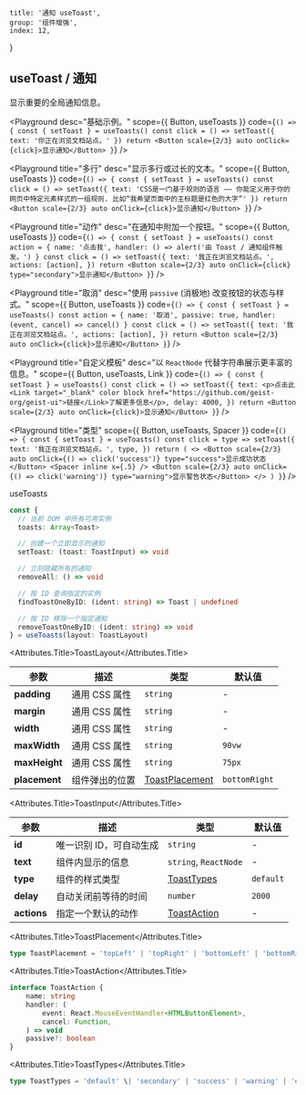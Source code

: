 
	title: '通知 useToast',
	group: '组件增强',
	index: 12,
}

## useToast / 通知

显示重要的全局通知信息。

<Playground
	desc="基础示例。"
	scope={{ Button, useToasts }}
	code={`
() => {
  const { setToast } = useToasts()
  const click = () => setToast({ text: '你正在浏览文档站点。' })
  return <Button scale={2/3} auto onClick={click}>显示通知</Button>
}
`}
/>

<Playground
	title="多行"
	desc="显示多行或过长的文本。"
	scope={{ Button, useToasts }}
	code={`
() => {
  const { setToast } = useToasts()
  const click = () => setToast({ text: 'CSS是一门基于规则的语言 —— 你能定义用于你的网页中特定元素样式的一组规则. 比如“我希望页面中的主标题是红色的大字”' })
  return <Button scale={2/3} auto onClick={click}>显示通知</Button>
}
`}
/>

<Playground
	title="动作"
	desc="在通知中附加一个按钮。"
	scope={{ Button, useToasts }}
	code={`
() => {
  const { setToast } = useToasts()
  const action = {
    name: '点击我',
    handler: () => alert('由 Toast / 通知组件触发。')
  }
  const click = () => setToast({
    text: '我正在浏览文档站点。',
    actions: [action],
  })
  return <Button scale={2/3} auto onClick={click} type="secondary">显示通知</Button>
}
`}
/>

<Playground
	title="取消"
	desc="使用 `passive` (消极地) 改变按钮的状态与样式。"
	scope={{ Button, useToasts }}
	code={`
() => {
  const { setToast } = useToasts()
  const action = {
    name: '取消',
    passive: true,
    handler: (event, cancel) => cancel()
  }
  const click = () => setToast({
    text: '我正在浏览文档站点。',
    actions: [action],
  })
  return <Button scale={2/3} auto onClick={click}>显示通知</Button>
}
`}
/>

<Playground
	title="自定义模板"
	desc="以 `ReactNode` 代替字符串展示更丰富的信息。"
	scope={{ Button, useToasts, Link }}
	code={`
() => {
  const { setToast } = useToasts()
  const click = () => setToast({
    text: <p>点击此<Link target="_blank" color block href="https://github.com/geist-org/geist-ui">链接</Link>了解更多信息</p>,
    delay: 4000,
  })
  return <Button scale={2/3} auto onClick={click}>显示通知</Button>
}
`}
/>

<Playground
	title="类型"
	scope={{ Button, useToasts, Spacer }}
	code={`
() => {
  const { setToast } = useToasts()
  const click = type => setToast({
    text: '我正在浏览文档站点。',
    type,
  })
  return (
    <>
    <Button scale={2/3} auto onClick={() => click('success')} type="success">显示成功状态</Button>
    <Spacer inline x={.5} />
    <Button scale={2/3} auto onClick={() => click('warning')} type="warning">显示警告状态</Button>
    </>
  )
}
`}
/>

<Attributes edit="/pages/zh-cn/hooks/use-toast.mdx">
<Attributes.Title>useToasts</Attributes.Title>

```ts
const {
  // 当前 DOM 中所有可用实例
  toasts: Array<Toast>

  // 创建一个立即显示的通知
  setToast: (toast: ToastInput) => void

  // 立刻隐藏所有的通知
  removeAll: () => void

  // 按 ID 查询指定的实例
  findToastOneByID: (ident: string) => Toast | undefined

  // 按 ID 移除一个指定通知
  removeToastOneByID: (ident: string) => void
} = useToasts(layout: ToastLayout)
```

<Attributes.Title>ToastLayout</Attributes.Title>

| 参数          | 描述           | 类型                              | 默认值        |
| ------------- | -------------- | --------------------------------- | ------------- |
| **padding**   | 通用 CSS 属性  | `string`                          | -             |
| **margin**    | 通用 CSS 属性  | `string`                          | -             |
| **width**     | 通用 CSS 属性  | `string`                          | -             |
| **maxWidth**  | 通用 CSS 属性  | `string`                          | `90vw`        |
| **maxHeight** | 通用 CSS 属性  | `string`                          | `75px`        |
| **placement** | 组件弹出的位置 | [ToastPlacement](#toastplacement) | `bottomRight` |

<Attributes.Title>ToastInput</Attributes.Title>

| 参数        | 描述                    | 类型                        | 默认值    |
| ----------- | ----------------------- | --------------------------- | --------- |
| **id**      | 唯一识别 ID，可自动生成 | `string`                    | -         |
| **text**    | 组件内显示的信息        | `string`, `ReactNode`       | -         |
| **type**    | 组件的样式类型          | [ToastTypes](#toasttypes)   | `default` |
| **delay**   | 自动关闭前等待的时间    | `number`                    | `2000`    |
| **actions** | 指定一个默认的动作      | [ToastAction](#toastaction) | -         |

<Attributes.Title>ToastPlacement</Attributes.Title>

```ts
type ToastPlacement = 'topLeft' | 'topRight' | 'bottomLeft' | 'bottomRight'
```

<Attributes.Title>ToastAction</Attributes.Title>

```ts
interface ToastAction {
	name: string
	handler: (
		event: React.MouseEventHandler<HTMLButtonElement>,
		cancel: Function,
	) => void
	passive?: boolean
}
```

<Attributes.Title>ToastTypes</Attributes.Title>

```ts
type ToastTypes = 'default' \| 'secondary' | 'success' | 'warning' | 'error'
```

</Attributes>

